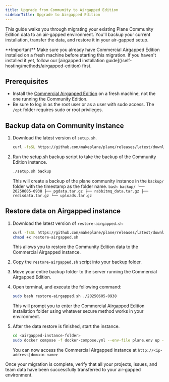 ```yaml
---
title: Upgrade from Community to Airgapped Edition
sidebarTitle: Upgrade to Airgapped Edition
---
```


This guide walks you through migrating your existing Plane Community Edition data to an air-gapped environment. You'll backup your current installation, transfer the data, and restore it in your air-gapped setup. 

<Warning>
**Important**  
Make sure you already have Commercial Airgapped Edition installed on a fresh machine before starting this migration. If you haven't installed it yet, follow our [airgapped installation guide](/self-hosting/methods/airgapped-edition) first.
</Warning>

## Prerequisites

- Install the [Commercial Airgapped Edition](/self-hosting/methods/airgapped-edition) on a fresh machine, not the one running the Community Edition.
- Be sure to log in as the root user or as a user with sudo access. The `/opt` folder requires sudo or root privileges.

## Backup data on Community instance

1. Download the latest version of `setup.sh`.
    ```bash
    curl -fsSL https://github.com/makeplane/plane/releases/latest/download/setup.sh -o setup.sh
    ```

2. Run the setup.sh backup script to take the backup of the Community Edition instance.
    ```bash 
    ./setup.sh backup
    ```
    This will create a backup of the plane community instance in the `backup/` folder with the timestamp as the folder name.
        ```bash
        backup/
        └── 20250605-0938
            ├── pgdata.tar.gz
            ├── rabbitmq_data.tar.gz
            ├── redisdata.tar.gz
            └── uploads.tar.gz
        ```

## Restore data on Airgapped instance

1. Download the latest version of `restore-airgapped.sh`
    ```bash
    curl -fsSL https://github.com/makeplane/plane/releases/latest/download/restore-airgapped.sh -o restore-airgapped.sh
    chmod +x restore-airgapped.sh
    ```
    This allows you to restore the Community Edition data to the Commercial Airgapped instance.

2. Copy the `restore-airgapped.sh` script into your backup folder.

3. Move your entire backup folder to the server running the Commercial Airgapped Edition.

4. Open terminal, and execute the following command:
    ```bash
    sudo bash restore-airgapped.sh ./20250605-0938
    ```
    This will prompt you to enter the Commercial Airgapped Edition installation folder using whatever secure method works in your environment.

5. After the data restore is finished, start the instance.
    ```bash
    cd <airgapped-instance-folder>
    sudo docker compose -f docker-compose.yml --env-file plane.env up -d
    ```

    You can now access the Commercial Airgapped instance at `http://<ip-address|domain-name>`

Once your migration is complete, verify that all your projects, issues, and team data have been successfully transferred to your air-gapped environment.